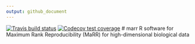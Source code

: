 ```yaml
---
output: github_document
---
```


[![Travis build status](https://travis-ci.com/Ghoshlab/marr.svg?branch=master)](https://travis-ci.com/Ghoshlab/marr)
 [![Codecov test coverage](https://codecov.io/gh/Ghoshlab/marr/branch/master/graph/badge.svg)](https://codecov.io/gh/Ghoshlab/marr?branch=master)
# marr
R software for Maximum Rank Reproducibility (MaRR) for high-dimensional biological data
